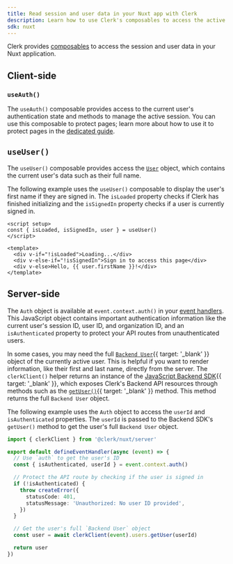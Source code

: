 ```yaml
---
title: Read session and user data in your Nuxt app with Clerk
description: Learn how to use Clerk's composables to access the active session and user data in your Nuxt application.
sdk: nuxt
---
```


Clerk provides [composables](/docs/references/nuxt/overview#client-side-helpers) to access the session and user data in your Nuxt application.

## Client-side

### `useAuth()`

The `useAuth()` composable provides access to the current user's authentication state and methods to manage the active session. You can use this composable to protect pages; learn more about how to use it to protect pages in the [dedicated guide](/docs/guides/secure/protect-pages).

<Include src="_partials/vue-nuxt/use-auth" />

## `useUser()`

The `useUser()` composable provides access the [`User`](/docs/references/javascript/user) object, which contains the current user's data such as their full name.

The following example uses the `useUser()` composable to display the user's first name if they are signed in. The `isLoaded` property checks if Clerk has finished initializing and the `isSignedIn` property checks if a user is currently signed in.

```vue {{ filename: 'app/pages/protected-page.vue' }}
<script setup>
const { isLoaded, isSignedIn, user } = useUser()
</script>

<template>
  <div v-if="!isLoaded">Loading...</div>
  <div v-else-if="!isSignedIn">Sign in to access this page</div>
  <div v-else>Hello, {{ user.firstName }}!</div>
</template>
```

## Server-side

The `Auth` object is available at `event.context.auth()` in your [event handlers](https://h3.unjs.io/guide/event-handler). This JavaScript object contains important authentication information like the current user's session ID, user ID, and organization ID, and an `isAuthenticated` property to protect your API routes from unauthenticated users.

In some cases, you may need the full [`Backend User`](/docs/references/backend/types/backend-user){{ target: '_blank' }} object of the currently active user. This is helpful if you want to render information, like their first and last name, directly from the server. The `clerkClient()` helper returns an instance of the [JavaScript Backend SDK](/docs/js-backend/getting-started/quickstart){{ target: '_blank' }}, which exposes Clerk's Backend API resources through methods such as the [`getUser()`](/docs/references/backend/user/get-user){{ target: '_blank' }} method. This method returns the full `Backend User` object.

The following example uses the `Auth` object to access the `userId` and `isAuthenticated` properties. The `userId` is passed to the Backend SDK's `getUser()` method to get the user's full `Backend User` object.

```ts {{ filename: 'server/api/auth/index.ts' }}
import { clerkClient } from '@clerk/nuxt/server'

export default defineEventHandler(async (event) => {
  // Use `auth` to get the user's ID
  const { isAuthenticated, userId } = event.context.auth()

  // Protect the API route by checking if the user is signed in
  if (!isAuthenticated) {
    throw createError({
      statusCode: 401,
      statusMessage: 'Unauthorized: No user ID provided',
    })
  }

  // Get the user's full `Backend User` object
  const user = await clerkClient(event).users.getUser(userId)

  return user
})
```
